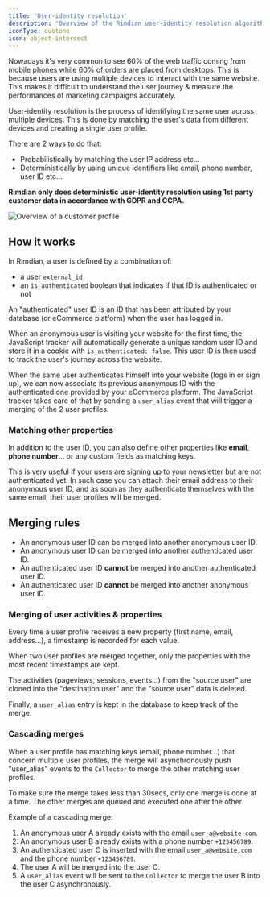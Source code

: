 ```yaml
---
title: 'User-identity resolution'
description: 'Overview of the Rimdian user-identity resolution algorithm'
iconType: duotone
icon: object-intersect
---
```


Nowadays it's very common to see 60% of the web traffic coming from mobile phones while 60% of orders are placed from desktops. This is because users are using multiple devices to interact with the same website. This makes it difficult to understand the user journey & measure the performances of marketing campaigns accurately.

User-identity resolution is the process of identifying the same user across multiple devices. This is done by matching the user's data from different devices and creating a single user profile.

There are 2 ways to do that:
- Probabilistically by matching the user IP address etc...
- Deterministically by using unique identifiers like email, phone number, user ID etc...

**Rimdian only does deterministic user-identity resolution using 1st party customer data in accordance with GDPR and CCPA.**

<Frame caption="Overview of a customer profile">
<img
  src="/images/user-identity/profile.png"
  alt="Overview of a customer profile"
/>
</Frame>

## How it works

In Rimdian, a user is defined by a combination of:
- a user `external_id` 
- an `is_authenticated` boolean that indicates if that ID is authenticated or not

An "authenticated" user ID is an ID that has been attributed by your database (or eCommerce platform) when the user has logged in.

When an anonymous user is visiting your website for the first time, the JavaScript tracker will automatically generate a unique random user ID and store it in a cookie with `is_authenticated: false`. This user ID is then used to track the user's journey across the website.

When the same user authenticates himself into your website (logs in or sign up), we can now associate its previous anonymous ID with the authenticated one provided by your eCommerce platform. The JavaScript tracker takes care of that by sending a `user_alias` event that will trigger a merging of the 2 user profiles.

### Matching other properties

In addition to the user ID, you can also define other properties like **email**, **phone number**... or any custom fields as matching keys.

This is very useful if your users are signing up to your newsletter but are not authenticated yet. In such case you can attach their email address to their anonymous user ID, and as soon as they authenticate themselves with the same email, their user profiles will be merged.

## Merging rules

- An anonymous user ID can be merged into another anonymous user ID.
- An anonymous user ID can be merged into another authenticated user ID.
- An authenticated user ID **cannot** be merged into another authenticated user ID.
- An authenticated user ID **cannot** be merged into another anonymous user ID.

### Merging of user activities & properties

Every time a user profile receives a new property (first name, email, address…), a timestamp is recorded for each value.

When two user profiles are merged together, only the properties with the most recent timestamps are kept.

The activities (pageviews, sessions, events…) from the "source user" are cloned into the "destination user" and the "source user" data is deleted.

Finally, a `user_alias` entry is kept in the database to keep track of the merge.

### Cascading merges

When a user profile has matching keys (email, phone number…) that concern multiple user profiles, the merge will asynchronously push "user_alias" events to the `Collector` to merge the other matching user profiles.

To make sure the merge takes less than 30secs, only one merge is done at a time. The other merges are queued and executed one after the other.

Example of a cascading merge:

1. An anonymous user A already exists with the email `user_a@website.com`.
2. An anonymous user B already exists with a phone number `+123456789`.
3. An authenticated user C is inserted with the email `user_a@website.com` and the phone number `+123456789`.
4. The user A will be merged into the user C.
5. A `user_alias` event will be sent to the `Collector` to merge the user B into the user C asynchronously.
